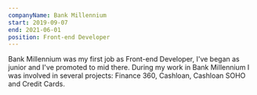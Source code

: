 ```yaml
---
companyName: Bank Millennium
start: 2019-09-07
end: 2021-06-01
position: Front-end Developer
---
```


Bank Millennium was my first job as Front-end Developer, I've began as junior and I've promoted to mid there. During my work in Bank Millennium I was involved in several projects: Finance 360, Cashloan, Cashloan SOHO and Credit Cards.
